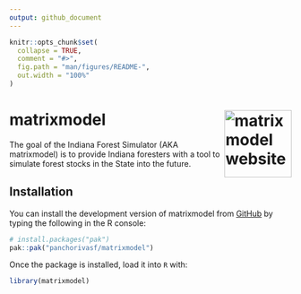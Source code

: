 ```yaml
---
output: github_document
---
```


<!-- README.md is generated from README.Rmd. Please edit that file -->

```r
knitr::opts_chunk$set(
  collapse = TRUE,
  comment = "#>",
  fig.path = "man/figures/README-",
  out.width = "100%"
)
```

# matrixmodel <a href="https://panchorivasf.github.io/matrixmodel/"><img src="man/figures/logo.png" align="right" height="120" alt="matrixmodel website" /></a>

<!-- badges: start -->
<!-- badges: end -->

The goal of the Indiana Forest Simulator (AKA matrixmodel) is to provide Indiana foresters with a tool to simulate forest stocks in the State into the future.

## Installation

You can install the development version of matrixmodel from [GitHub](https://github.com/) by typing the following in the R console:

``` r
# install.packages("pak")
pak::pak("panchorivasf/matrixmodel")
```

Once the package is installed, load it into `R` with:

```r
library(matrixmodel)
```
